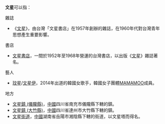 '''文星'''可以指：

;雜誌
* 《[[文星|文星]]》，由台灣「文星書店」在1957年創辦的雜誌，在1960年代對台灣青年思想產生重要影響。

;書店
* [[文星書店|文星書店]]，一間於1952年至1968年營運的台灣書店，以出版《[[文星|文星]]》雜誌著名。

;藝人
* [[玟星|玟星]]/[[文星伊|文星伊]]，2014年出道的韓國女歌手，韓國女子團體[[MAMAMOO|MAMAMOO]]成員。

;地方
* [[文星鎮_(儀隴縣)|文星鎮 (儀隴縣)]]，[[中華人民共和國|中國]]四川省南充市儀隴縣下轄的鎮。
* [[文星鎮_(大竹縣)|文星鎮 (大竹縣)]]，[[中華人民共和國|中國]]四川省達州市大竹縣下轄的鎮。
* [[文星街道|文星街道]]，[[中華人民共和國|中國]]湖南省岳陽市湘陰縣下轄的街道，以文星塔而得名。

{{disambig|cat=二字消歧義}}